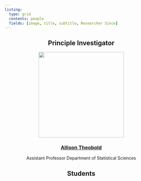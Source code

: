 ```yaml
---
listing:
  type: grid
  contents: people
  fields: [image, title, subtitle, Researcher Since]
---
```


::: {style="text-align: center;"}
## Principle Investigator

![](https://atheobold.github.io/media/full-body-shot.jpg){width=20em}

### [Allison Theobold](https://atheobold.github.io/)

Assistant Professor
Department of Statistical Sciences
:::

::: {style="text-align: center;"}
## Students
:::


